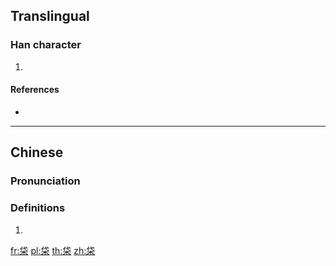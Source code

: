 {{character info/new}}
{{also|㭖}}
==Translingual==

===Han character===
{{Han char|rn=75|rad=木|as=05|sn=9|four=23904|canj=OPD,XOPD|ids=⿱代木}}

# {{defn|Han|sort=木05}}

====References====
* {{Han ref|kx=0518.170|dkj=14612|dj=0906.170|hdz=21185.020|uh=67CB|ud=26571|bh=CF63|bd=53091}}

----

==Chinese==
{{zh-forms}}

===Pronunciation===
{{zh-pron
|m=dài
|c=doi6
|h=pfs=
|md=
|mn=
|w=
|mc=
|oc=
|cat=
}}

===Definitions===
{{zh-hanzi}}

# {{rfdef|lang=zh}}

[[fr:柋]]
[[pl:柋]]
[[th:柋]]
[[zh:柋]]